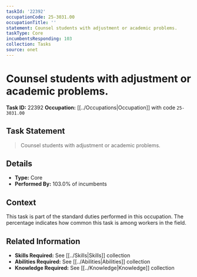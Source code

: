 ```yaml
---
taskId: '22392'
occupationCode: 25-3031.00
occupationTitle: ''
statement: Counsel students with adjustment or academic problems.
taskType: Core
incumbentsResponding: 103
collection: Tasks
source: onet
---
```

# Counsel students with adjustment or academic problems.

**Task ID:** 22392
**Occupation:** [[../Occupations|Occupation]] with code `25-3031.00`

## Task Statement

> Counsel students with adjustment or academic problems.

## Details

- **Type:** Core
- **Performed By:** 103.0% of incumbents

## Context

This task is part of the standard duties performed in this occupation. The percentage indicates how common this task is among workers in the field.

## Related Information

- **Skills Required:** See [[../Skills|Skills]] collection
- **Abilities Required:** See [[../Abilities|Abilities]] collection
- **Knowledge Required:** See [[../Knowledge|Knowledge]] collection
